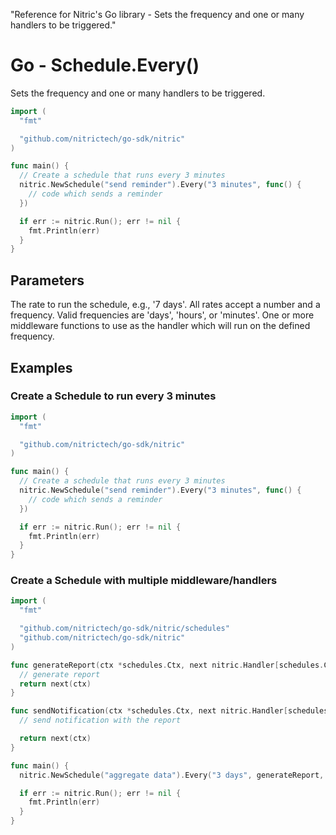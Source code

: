   "Reference for Nitric's Go  library - Sets the frequency and one or many handlers to be triggered."

# Go - Schedule.Every()

Sets the frequency and one or many handlers to be triggered.

```go
import (
  "fmt"

  "github.com/nitrictech/go-sdk/nitric"
)

func main() {
  // Create a schedule that runs every 3 minutes
  nitric.NewSchedule("send reminder").Every("3 minutes", func() {
    // code which sends a reminder
  })

  if err := nitric.Run(); err != nil {
    fmt.Println(err)
  }
}
```

## Parameters

<Properties>
  <Property name="rate" required type="string">
    The rate to run the schedule, e.g., '7 days'. All rates accept a number and
    a frequency. Valid frequencies are 'days', 'hours', or 'minutes'.
  </Property>
  <Property name="middleware" required type="...interface{}">
    One or more middleware functions to use as the handler which will run on the
    defined frequency.
  </Property>
</Properties>

## Examples

### Create a Schedule to run every 3 minutes

```go
import (
  "fmt"

  "github.com/nitrictech/go-sdk/nitric"
)

func main() {
  // Create a schedule that runs every 3 minutes
  nitric.NewSchedule("send reminder").Every("3 minutes", func() {
    // code which sends a reminder
  })

  if err := nitric.Run(); err != nil {
    fmt.Println(err)
  }
}
```

### Create a Schedule with multiple middleware/handlers

```go
import (
  "fmt"

  "github.com/nitrictech/go-sdk/nitric/schedules"
  "github.com/nitrictech/go-sdk/nitric"
)

func generateReport(ctx *schedules.Ctx, next nitric.Handler[schedules.Ctx]) (*schedules.Ctx, error) {
  // generate report
  return next(ctx)
}

func sendNotification(ctx *schedules.Ctx, next nitric.Handler[schedules.Ctx]) (*schedules.Ctx, error) {
  // send notification with the report

  return next(ctx)
}

func main() {
  nitric.NewSchedule("aggregate data").Every("3 days", generateReport, sendNotification)

  if err := nitric.Run(); err != nil {
    fmt.Println(err)
  }
}
```
